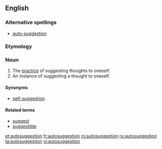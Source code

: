 ==English==
{{wikipedia}}

===Alternative spellings===
* [[auto-suggestion]]

===Etymology===
{{prefix|auto|suggestion}}

===Noun===
{{en-noun}}

# The [[practice]] of suggesting thoughts to oneself.
# An instance of suggesting a thought to oneself.

====Synonyms====
* [[self-suggestion]]

====Related terms====
* [[suggest]]
* [[suggestible]]

[[et:autosuggestion]]
[[fr:autosuggestion]]
[[ro:autosuggestion]]
[[ru:autosuggestion]]
[[ta:autosuggestion]]
[[vi:autosuggestion]]